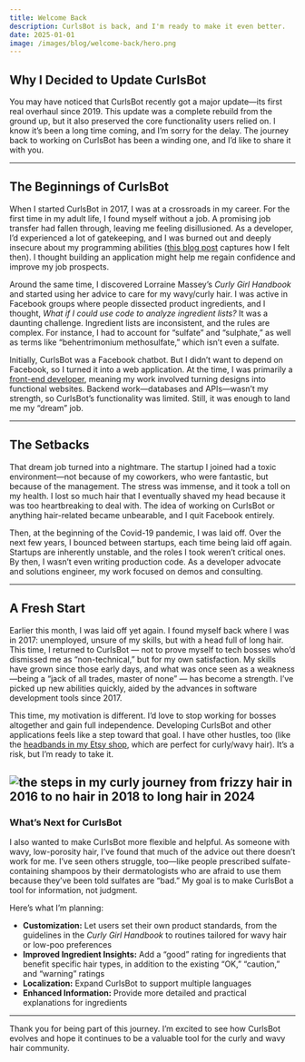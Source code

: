 ```yaml
---
title: Welcome Back
description: CurlsBot is back, and I'm ready to make it even better.
date: 2025-01-01
image: /images/blog/welcome-back/hero.png
---
```


## Why I Decided to Update CurlsBot

You may have noticed that CurlsBot recently got a major update—its first real overhaul since 2019. This update was a complete rebuild from the ground up, but it also preserved the core functionality users relied on. I know it’s been a long time coming, and I’m sorry for the delay. The journey back to working on CurlsBot has been a winding one, and I’d like to share it with you.

---

## The Beginnings of CurlsBot

When I started CurlsBot in 2017, I was at a crossroads in my career. For the first time in my adult life, I found myself without a job. A promising job transfer had fallen through, leaving me feeling disillusioned. As a developer, I’d experienced a lot of gatekeeping, and I was burned out and deeply insecure about my programming abilities ([this blog post](https://medium.com/@melissamcewen/i-just-dont-want-to-be-a-software-developer-anymore-a371422069a1) captures how I felt then). I thought building an application might help me regain confidence and improve my job prospects.

Around the same time, I discovered Lorraine Massey’s *Curly Girl Handbook* and started using her advice to care for my wavy/curly hair. I was active in Facebook groups where people dissected product ingredients, and I thought, *What if I could use code to analyze ingredient lists?* It was a daunting challenge. Ingredient lists are inconsistent, and the rules are complex. For instance, I had to account for “sulfate” and “sulphate,” as well as terms like “behentrimonium methosulfate,” which isn’t even a sulfate.

Initially, CurlsBot was a Facebook chatbot. But I didn’t want to depend on Facebook, so I turned it into a web application. At the time, I was primarily a [front-end developer](https://medium.com/@melissamcewen/is-frontend-development-sexist-220040c952b1), meaning my work involved turning designs into functional websites. Backend work—databases and APIs—wasn’t my strength, so CurlsBot’s functionality was limited. Still, it was enough to land me my “dream” job.

---

## The Setbacks

That dream job turned into a nightmare. The startup I joined had a toxic environment—not because of my coworkers, who were fantastic, but because of the management. The stress was immense, and it took a toll on my health. I lost so much hair that I eventually shaved my head because it was too heartbreaking to deal with. The idea of working on CurlsBot or anything hair-related became unbearable, and I quit Facebook entirely.

Then, at the beginning of the Covid-19 pandemic, I was laid off. Over the next few years, I bounced between startups, each time being laid off again. Startups are inherently unstable, and the roles I took weren’t critical ones. By then, I wasn’t even writing production code. As a developer advocate and solutions engineer, my work focused on demos and consulting.

---

## A Fresh Start

Earlier this month, I was laid off yet again. I found myself back where I was in 2017: unemployed, unsure of my skills, but with a head full of long hair. This time, I returned to CurlsBot — not to prove myself to tech bosses who’d dismissed me as “non-technical,” but for my own satisfaction. My skills have grown since those early days, and what was once seen as a weakness—being a “jack of all trades, master of none” — has become a strength. I’ve picked up new abilities quickly, aided by the advances in software development tools since 2017.

This time, my motivation is different. I’d love to stop working for bosses altogether and gain full independence. Developing CurlsBot and other applications feels like a step toward that goal. I have other hustles, too (like the [headbands in my Etsy shop](https://www.etsy.com/shop/EldritchSalvage/), which are perfect for curly/wavy hair). It’s a risk, but I’m ready to take it.

![the steps in my curly journey from frizzy hair in 2016 to no hair in 2018 to long hair in 2024](/images/blog/welcome-back/curlyjourney.png)
---

### What’s Next for CurlsBot

I also wanted to make CurlsBot more flexible and helpful. As someone with wavy, low-porosity hair, I’ve found that much of the advice out there doesn’t work for me. I’ve seen others struggle, too—like people prescribed sulfate-containing shampoos by their dermatologists who are afraid to use them because they’ve been told sulfates are “bad.” My goal is to make CurlsBot a tool for information, not judgment.

Here’s what I’m planning:

- **Customization:** Let users set their own product standards, from the guidelines in the *Curly Girl Handbook* to routines tailored for wavy hair or low-poo preferences
- **Improved Ingredient Insights:** Add a “good” rating for ingredients that benefit specific hair types, in addition to the existing “OK,” “caution,” and “warning” ratings
- **Localization:** Expand CurlsBot to support multiple languages
- **Enhanced Information:** Provide more detailed and practical explanations for ingredients

---

Thank you for being part of this journey. I’m excited to see how CurlsBot evolves and hope it continues to be a valuable tool for the curly and wavy hair community.

